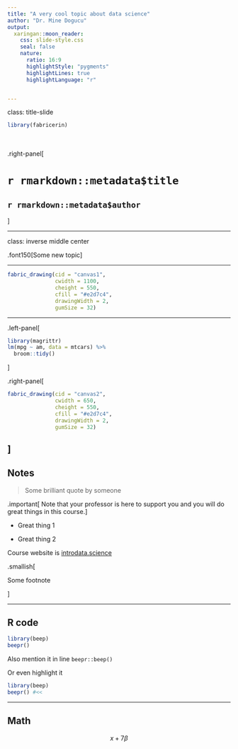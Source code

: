 ```yaml
---
title: "A very cool topic about data science"
author: "Dr. Mine Dogucu"
output: 
  xaringan::moon_reader:
    css: slide-style.css
    seal: false
    nature:
      ratio: 16:9
      highlightStyle: "pygments"
      highlightLines: true
      highlightLanguage: "r"


---
```


class: title-slide

```r
library(fabricerin)
```

<br>
<br>
.right-panel[ 

# `r rmarkdown::metadata$title`
## `r rmarkdown::metadata$author`
]

---

class: inverse middle center


.font150[Some new topic]



---



```r
fabric_drawing(cid = "canvas1", 
               cwidth = 1100, 
               cheight = 550, 
               cfill = "#e2d7c4", 
               drawingWidth = 2, 
               gumSize = 32)


```

---


.left-panel[
```r
library(magrittr)
lm(mpg ~ am, data = mtcars) %>% 
  broom::tidy()
```


]

.right-panel[

```r
fabric_drawing(cid = "canvas2", 
               cwidth = 650, 
               cheight = 550, 
               cfill = "#e2d7c4", 
               drawingWidth = 2, 
               gumSize = 32)


```
]
---

## Notes

>Some brilliant quote by someone  

.important[
Note that your professor is here to support you and you will do great things in this course.
]


- Great thing 1

- Great thing 2

Course website is [introdata.science](introdata.science)

.smallish[

Some footnote

]

---

## R code

```r
library(beep)
beepr()
```

Also mention it in line `beepr::beep()`


Or even highlight it

```r
library(beep)
beepr() #<<
```
---

## Math

$$x+7\beta$$






